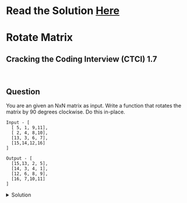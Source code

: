 # Read the Solution [Here](https://quastor.org/cracking-the-coding-interview/arrays-and-strings/rotate-matrix)

# Rotate Matrix

## Cracking the Coding Interview (CTCI) 1.7

<br />

## Question

You are an given an NxN matrix as input. Write a function that rotates the matrix by 90 degrees clockwise. Do this in-place.

```
Input - [
  [ 5, 1, 9,11],
  [ 2, 4, 8,10],
  [13, 3, 6, 7],
  [15,14,12,16]
]

Output - [
  [15,13, 2, 5],
  [14, 3, 4, 1],
  [12, 6, 8, 9],
  [16, 7,10,11]
]
```

<details>
  <summary>Solution</summary>


The easiest way to solve this problem is to first [transpose the matrix](https://en.wikipedia.org/wiki/Transpose). After transposing it, you just have to reverse every single row in the transposed matrix. That will rotate the matrix by 90 degrees clockwise. Since we're doing the operation in-place, we don't have to return anything.

```python
def rotateMatrix(matrix):
    # Transpose the Matrix
    for i in range(len(matrix)):
        for j in range(i + 1, len(matrix)):
            # Switch the row and column indices
            matrix[i][j], matrix[j][i] = matrix[j][i], matrix[i][j]

    # Reverse every row
    for r in range(len(matrix)):
        for i in range(len(matrix[r]) // 2):
            # oppI is the opposing index to i
            oppI = len(matrix[r]) - 1 - i
            matrix[r][i], matrix[r][oppI] = matrix[r][oppI], matrix[r][i]
```

The time complexity is $$O(n \cdot m)$$ where $$n$$ is the number of rows and $$m$$ is the number of columns.

The space complexity is $$O(1)$$ as we are doing the operation in-place.

</details>

